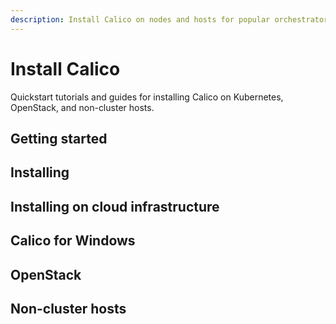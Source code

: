 ```yaml
---
description: Install Calico on nodes and hosts for popular orchestrators, and install the calicoctl command line interface (CLI) tool.
---
```



# Install Calico

Quickstart tutorials and guides for installing Calico on Kubernetes, OpenStack, and non-cluster hosts.

## Getting started

<DocCardLinkLayout>
  <DocCardLink docId='getting-started/kubernetes/requirements' />
  <DocCardLink docId='getting-started/kubernetes/community-tested' />
  <DocCardLink docId='getting-started/kubernetes/quickstart' />
  <DocCardLink docId='getting-started/kubernetes/community-tested' />
</DocCardLinkLayout>

## Installing

<DocCardLinkLayout>
  <DocCardLink docId='getting-started/kubernetes/self-managed-onprem/onpremises' />
  <DocCardLink docId='getting-started/kubernetes/flannel/install-for-flannel' />
  <DocCardLink docId='getting-started/kubernetes/rancher' />
  <DocCardLink docId='getting-started/kubernetes/openshift/requirements' />
  <DocCardLink docId='getting-started/kubernetes/openshift/installation' />
  <DocCardLink docId='getting-started/kubernetes/k3s/quickstart' />
  <DocCardLink docId='getting-started/kubernetes/k3s/multi-node-install' />
</DocCardLinkLayout>

## Installing on cloud infrastructure

<DocCardLinkLayout>
  <DocCardLink docId='getting-started/kubernetes/managed-public-cloud/eks' />
  <DocCardLink docId='getting-started/kubernetes/managed-public-cloud/gke' />
  <DocCardLink docId='getting-started/kubernetes/managed-public-cloud/iks' />
  <DocCardLink docId='getting-started/kubernetes/managed-public-cloud/aks' />
  <DocCardLink docId='getting-started/kubernetes/self-managed-public-cloud/aws' />
  <DocCardLink docId='getting-started/kubernetes/self-managed-public-cloud/gce' />
  <DocCardLink docId='getting-started/kubernetes/self-managed-public-cloud/azure' />
  <DocCardLink docId='getting-started/kubernetes/self-managed-public-cloud/do' />
</DocCardLinkLayout>

## Calico for Windows

<DocCardLinkLayout>
  <DocCardLink docId='getting-started/kubernetes/windows-calico/limitations' />
  <DocCardLink docId='getting-started/kubernetes/windows-calico/requirements' />
  <DocCardLink docId='getting-started/kubernetes/windows-calico/operator' />
  <DocCardLink docId='getting-started/kubernetes/windows-calico/manual-install/quickstart' />
  <DocCardLink docId='getting-started/kubernetes/windows-calico/manual-install/standard' />
  <DocCardLink docId='getting-started/kubernetes/windows-calico/manual-install/kubeconfig' />
  <DocCardLink docId='getting-started/kubernetes/windows-calico/manual-install/maintain' />

  <DocCardLink docId='getting-started/kubernetes/windows-calico/rancher' />
  <DocCardLink docId='getting-started/kubernetes/windows-calico/demo' />
  <DocCardLink docId='getting-started/kubernetes/windows-calico/troubleshoot' />
</DocCardLinkLayout>

## OpenStack

<DocCardLinkLayout>
  <DocCardLink docId='getting-started/openstack/overview' />
  <DocCardLink docId='getting-started/openstack/requirements' />
  <DocCardLink docId='getting-started/openstack/installation/overview' />
  <DocCardLink docId='getting-started/openstack/installation/ubuntu' />
  <DocCardLink docId='getting-started/openstack/installation/redhat' />
  <DocCardLink docId='getting-started/openstack/installation/devstack' />
  <DocCardLink docId='getting-started/openstack/installation/verification' />
</DocCardLinkLayout>

## Non-cluster hosts

<DocCardLinkLayout>
  <DocCardLink docId='getting-started/bare-metal/about' />
  <DocCardLink docId='getting-started/bare-metal/requirements' />
  <DocCardLink docId='getting-started/bare-metal/installation/container' />
  <DocCardLink docId='getting-started/bare-metal/installation/binary-mgr' />
  <DocCardLink docId='getting-started/bare-metal/installation/binary' />
</DocCardLinkLayout>

